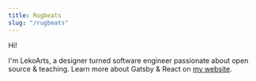 ```yaml
---
title: Rugbeats
slug: "/rugbeats"
---
```


Hi!

I'm LekoArts, a designer turned software engineer passionate about open source & teaching. Learn more about Gatsby & React on [my website](https://www.lekoarts.de?utm_source=minimal-blog&utm_medium=Starter).
